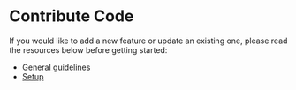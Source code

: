 # Contribute Code

If you would like to add a new feature or update an existing one, please read the resources below before getting started:

- [General guidelines](/docs/contributing/code/guidelines/)
- [Setup](/docs/contributing/code/setup/)
